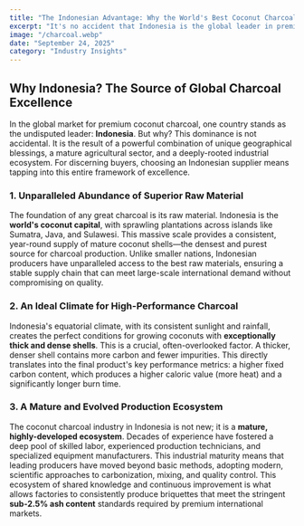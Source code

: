 ```yaml
---
title: "The Indonesian Advantage: Why the World's Best Coconut Charcoal Comes From the Archipelago"
excerpt: "It's no accident that Indonesia is the global leader in premium coconut charcoal. Discover the unique combination of geographical, agricultural, and industrial factors that create this advantage."
image: "/charcoal.webp"
date: "September 24, 2025"
category: "Industry Insights"
---
```


## Why Indonesia? The Source of Global Charcoal Excellence
In the global market for premium coconut charcoal, one country stands as the undisputed leader: **Indonesia**. But why? This dominance is not accidental. It is the result of a powerful combination of unique geographical blessings, a mature agricultural sector, and a deeply-rooted industrial ecosystem. For discerning buyers, choosing an Indonesian supplier means tapping into this entire framework of excellence.

### 1. Unparalleled Abundance of Superior Raw Material
The foundation of any great charcoal is its raw material. Indonesia is the **world's coconut capital**, with sprawling plantations across islands like Sumatra, Java, and Sulawesi. This massive scale provides a consistent, year-round supply of mature coconut shells—the densest and purest source for charcoal production. Unlike smaller nations, Indonesian producers have unparalleled access to the best raw materials, ensuring a stable supply chain that can meet large-scale international demand without compromising on quality.

### 2. An Ideal Climate for High-Performance Charcoal
Indonesia's equatorial climate, with its consistent sunlight and rainfall, creates the perfect conditions for growing coconuts with **exceptionally thick and dense shells**. This is a crucial, often-overlooked factor. A thicker, denser shell contains more carbon and fewer impurities. This directly translates into the final product's key performance metrics: a higher fixed carbon content, which produces a higher caloric value (more heat) and a significantly longer burn time.

### 3. A Mature and Evolved Production Ecosystem
The coconut charcoal industry in Indonesia is not new; it is a **mature, highly-developed ecosystem**. Decades of experience have fostered a deep pool of skilled labor, experienced production technicians, and specialized equipment manufacturers. This industrial maturity means that leading producers have moved beyond basic methods, adopting modern, scientific approaches to carbonization, mixing, and quality control. This ecosystem of shared knowledge and continuous improvement is what allows factories to consistently produce briquettes that meet the stringent **sub-2.5% ash content** standards required by premium international markets.